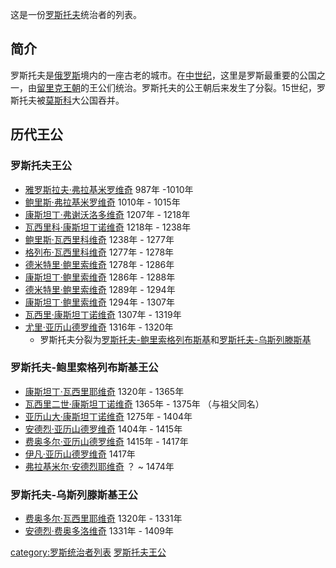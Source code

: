 这是一份[[罗斯托夫|罗斯托夫]]统治者的列表。

==简介==

罗斯托夫是[[俄罗斯|俄罗斯]]境内的一座古老的城市。在[[中世纪|中世纪]]，这里是罗斯最重要的公国之一，由[[留里克王朝|留里克王朝]]的王公们统治。罗斯托夫的公王朝后来发生了分裂。15世纪，罗斯托夫被[[莫斯科|莫斯科]]大公国吞并。

==历代王公==

===罗斯托夫王公===

*[[雅罗斯拉夫_(智者)|雅罗斯拉夫·弗拉基米罗维奇]] 987年 -1010年
*[[鲍里斯·弗拉基米罗维奇|鲍里斯·弗拉基米罗维奇]] 1010年 - 1015年
*[[康斯坦丁·弗谢沃洛多维奇|康斯坦丁·弗谢沃洛多维奇]] 1207年 - 1218年  
*[[瓦西里科·康斯坦丁诺维奇|瓦西里科·康斯坦丁诺维奇]] 1218年 - 1238年    
*[[鲍里斯·瓦西里科维奇|鲍里斯·瓦西里科维奇]] 1238年 - 1277年 
*[[格列布·瓦西里科维奇|格列布·瓦西里科维奇]] 1277年 - 1278年
*[[德米特里·鲍里索维奇|德米特里·鲍里索维奇]] 1278年 - 1286年 
*[[康斯坦丁·鲍里索维奇|康斯坦丁·鲍里索维奇]] 1286年 - 1288年  
*[[德米特里·鲍里索维奇|德米特里·鲍里索维奇]] 1289年 - 1294年
*[[康斯坦丁·鲍里索维奇|康斯坦丁·鲍里索维奇]] 1294年 - 1307年  
*[[瓦西里·康斯坦丁诺维奇|瓦西里·康斯坦丁诺维奇]] 1307年 - 1319年   
*[[尤里·亚历山德罗维奇_(罗斯托夫)|尤里·亚历山德罗维奇]] 1316年 - 1320年 
**罗斯托夫分裂为[[罗斯托夫-鲍里索格列布斯基|罗斯托夫-鲍里索格列布斯基]]和[[罗斯托夫-乌斯列滕斯基|罗斯托夫-乌斯列滕斯基]]

===罗斯托夫-鲍里索格列布斯基王公===

*[[康斯坦丁·瓦西里耶维奇_(罗斯托夫)|康斯坦丁·瓦西里耶维奇]] 1320年 - 1365年   
*[[瓦西里二世·康斯坦丁诺维奇|瓦西里二世·康斯坦丁诺维奇]] 1365年 - 1375年 （与祖父同名）
*[[亚历山大·康斯坦丁诺维奇|亚历山大·康斯坦丁诺维奇]] 1275年 - 1404年 
*[[安德烈·亚历山德罗维奇|安德烈·亚历山德罗维奇]] 1404年 - 1415年 
*[[费奥多尔·亚历山德罗维奇|费奥多尔·亚历山德罗维奇]] 1415年 - 1417年 
*[[伊凡·亚历山德罗维奇|伊凡·亚历山德罗维奇]] 1417年 
*[[弗拉基米尔·安德烈耶维奇|弗拉基米尔·安德烈耶维奇]] ？ ~ 1474年

===罗斯托夫-乌斯列滕斯基王公===

*[[费奥多尔·瓦西里耶维奇|费奥多尔·瓦西里耶维奇]] 1320年 - 1331年 
*[[安德烈·费奥多洛维奇|安德烈·费奥多洛维奇]] 1331年 - 1409年 

[[category:罗斯统治者列表|category:罗斯统治者列表]]
[[category:罗斯托夫王公|]]